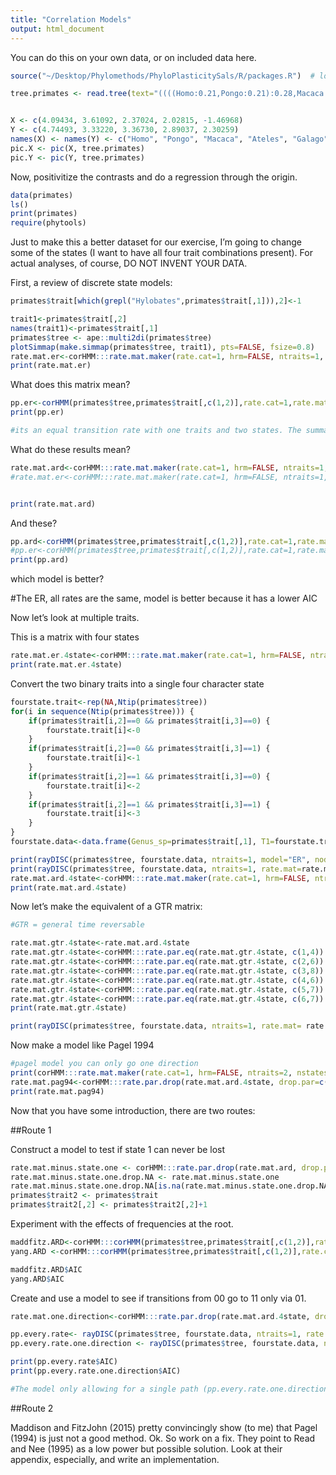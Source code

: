 ```yaml
---
title: "Correlation Models"
output: html_document
---
```


You can do this on your own data, or on included data here.
```r
source("~/Desktop/Phylomethods/PhyloPlasticitySals/R/packages.R")  # loads packages

tree.primates <- read.tree(text="((((Homo:0.21,Pongo:0.21):0.28,Macaca:0.49):0.13,Ateles:0.62):0.38,Galago:1.00);") #using examples from ape ?pic


X <- c(4.09434, 3.61092, 2.37024, 2.02815, -1.46968)
Y <- c(4.74493, 3.33220, 3.36730, 2.89037, 2.30259)
names(X) <- names(Y) <- c("Homo", "Pongo", "Macaca", "Ateles", "Galago")
pic.X <- pic(X, tree.primates)
pic.Y <- pic(Y, tree.primates)
```

Now, positivitize the contrasts and do a regression through the origin.
```r
data(primates)
ls()
print(primates)
require(phytools)
```

Just to make this a better dataset for our exercise, I’m going to change some of the states (I want to have all four trait combinations present). For actual analyses, of course, DO NOT INVENT YOUR DATA.

First, a review of discrete state models:
```r
primates$trait[which(grepl("Hylobates",primates$trait[,1])),2]<-1

trait1<-primates$trait[,2]
names(trait1)<-primates$trait[,1]
primates$tree <- ape::multi2di(primates$tree)
plotSimmap(make.simmap(primates$tree, trait1), pts=FALSE, fsize=0.8)
rate.mat.er<-corHMM:::rate.mat.maker(rate.cat=1, hrm=FALSE, ntraits=1, nstates=2, model="ER")
print(rate.mat.er)

```

What does this matrix mean?
```r
pp.er<-corHMM(primates$tree,primates$trait[,c(1,2)],rate.cat=1,rate.mat=rate.mat.er,node.states="marginal")
print(pp.er)

#its an equal transition rate with one traits and two states. The summation of the rates are optimized 
```

What do these results mean?
```r
rate.mat.ard<-corHMM:::rate.mat.maker(rate.cat=1, hrm=FALSE, ntraits=1, nstates=2, model="ARD") #all rates differ
#rate.mat.er<-corHMM:::rate.mat.maker(rate.cat=1, hrm=FALSE, ntraits=1, nstates=2, model="ER") #all rates are equal


print(rate.mat.ard)
```

And these?
```r
pp.ard<-corHMM(primates$tree,primates$trait[,c(1,2)],rate.cat=1,rate.mat=rate.mat.ard,node.states="marginal")
#pp.er<-corHMM(primates$tree,primates$trait[,c(1,2)],rate.cat=1,rate.mat=rate.mat.er,node.states="marginal")
print(pp.ard)
```

which model is better?

#The ER, all rates are the same, model is better because it has a lower AIC

Now let’s look at multiple traits.

This is a matrix with four states
```r
rate.mat.er.4state<-corHMM:::rate.mat.maker(rate.cat=1, hrm=FALSE, ntraits=1, nstates=4, model="ER")
print(rate.mat.er.4state)
```

Convert the two binary traits into a single four character state
```r
fourstate.trait<-rep(NA,Ntip(primates$tree))
for(i in sequence(Ntip(primates$tree))) {
    if(primates$trait[i,2]==0 && primates$trait[i,3]==0) {
        fourstate.trait[i]<-0
    }
    if(primates$trait[i,2]==0 && primates$trait[i,3]==1) {
        fourstate.trait[i]<-1
    }
    if(primates$trait[i,2]==1 && primates$trait[i,3]==0) {
        fourstate.trait[i]<-2
    }
    if(primates$trait[i,2]==1 && primates$trait[i,3]==1) {
        fourstate.trait[i]<-3
    }
}
fourstate.data<-data.frame(Genus_sp=primates$trait[,1], T1=fourstate.trait)

print(rayDISC(primates$tree, fourstate.data, ntraits=1, model="ER", node.states="marginal"))
print(rayDISC(primates$tree, fourstate.data, ntraits=1, rate.mat=rate.mat.er.4state, node.states="marginal", model="ARD"))
rate.mat.ard.4state<-corHMM:::rate.mat.maker(rate.cat=1, hrm=FALSE, ntraits=1, nstates=4, model="ARD")
print(rate.mat.ard.4state)
```

Now let’s make the equivalent of a GTR matrix:
```r

#GTR = general time reversable 

rate.mat.gtr.4state<-rate.mat.ard.4state
rate.mat.gtr.4state<-corHMM:::rate.par.eq(rate.mat.gtr.4state, c(1,4))
rate.mat.gtr.4state<-corHMM:::rate.par.eq(rate.mat.gtr.4state, c(2,6))
rate.mat.gtr.4state<-corHMM:::rate.par.eq(rate.mat.gtr.4state, c(3,8))
rate.mat.gtr.4state<-corHMM:::rate.par.eq(rate.mat.gtr.4state, c(4,6))
rate.mat.gtr.4state<-corHMM:::rate.par.eq(rate.mat.gtr.4state, c(5,7))
rate.mat.gtr.4state<-corHMM:::rate.par.eq(rate.mat.gtr.4state, c(6,7))
print(rate.mat.gtr.4state)

print(rayDISC(primates$tree, fourstate.data, ntraits=1, rate.mat= rate.mat.gtr.4state, node.states="marginal", model="ARD"))  #same as corHMM but modified to use more than two states 
```

Now make a model like Pagel 1994
```r
#pagel model you can only go one direction 
print(corHMM:::rate.mat.maker(rate.cat=1, hrm=FALSE, ntraits=2, nstates=2, model="ARD"))
rate.mat.pag94<-corHMM:::rate.par.drop(rate.mat.ard.4state, drop.par=c(3,5,8,10))
print(rate.mat.pag94)
```

Now that you have some introduction, there are two routes:

##Route 1

Construct a model to test if state 1 can never be lost 
```r
rate.mat.minus.state.one <- corHMM:::rate.par.drop(rate.mat.ard, drop.par=1) #sets 2(1)- 1(0) transition to NA --- binary model from above 
rate.mat.minus.state.one.drop.NA <- rate.mat.minus.state.one
rate.mat.minus.state.one.drop.NA[is.na(rate.mat.minus.state.one.drop.NA)] <- 0
primates$trait2 <- primates$trait
primates$trait2[,2] <- primates$trait2[,2]+1

```

Experiment with the effects of frequencies at the root.
```r
maddfitz.ARD<-corHMM:::corHMM(primates$tree,primates$trait[,c(1,2)],rate.cat=1,rate.mat=rate.mat.ard, node.states="marginal", root.p="maddfitz")
yang.ARD <-corHMM:::corHMM(primates$tree,primates$trait[,c(1,2)],rate.cat=1,rate.mat=rate.mat.ard, node.states="marginal", root.p="yang")

maddfitz.ARD$AIC
yang.ARD$AIC

```



Create and use a model to see if transitions from 00 go to 11 only via 01.
```r
rate.mat.one.direction<-corHMM:::rate.par.drop(rate.mat.ard.4state, drop.par=c(7,10))

pp.every.rate<- rayDISC(primates$tree, fourstate.data, ntraits=1, rate.mat= rate.mat.ard.4state, node.states="marginal", model="ARD")
pp.every.rate.one.direction <- rayDISC(primates$tree, fourstate.data, ntraits=1, rate.mat= rate.mat.one.direction, node.states="marginal", model="ARD")

print(pp.every.rate$AIC) 
print(pp.every.rate.one.direction$AIC) 

#The model only allowing for a single path (pp.every.rate.one.direction) technically has a lower AIC, but the difference is negligible (i.e. less than or equal to four)
```

##Route 2

Maddison and FitzJohn (2015) pretty convincingly show (to me) that Pagel (1994) is just not a good method. Ok. So work on a fix. They point to Read and Nee (1995) as a low power but possible solution. Look at their appendix, especially, and write an implementation.